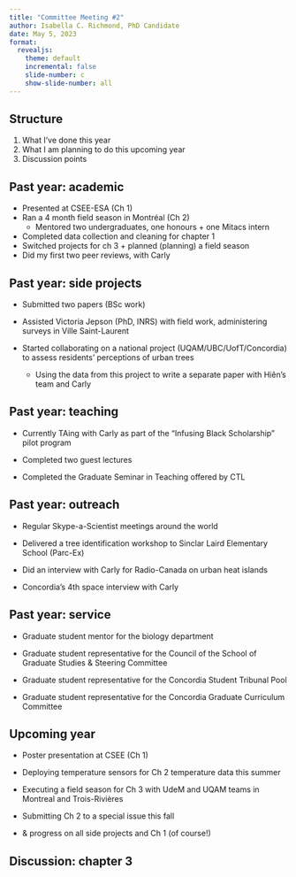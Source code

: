 ```yaml
---
title: "Committee Meeting #2"
author: Isabella C. Richmond, PhD Candidate
date: May 5, 2023
format: 
  revealjs:
    theme: default
    incremental: false
    slide-number: c
    show-slide-number: all
---
```


## Structure

1.  What I've done this year
2.  What I am planning to do this upcoming year
3.  Discussion points

## Past year: academic

-   Presented at CSEE-ESA (Ch 1)
-   Ran a 4 month field season in Montréal (Ch 2)
    -   Mentored two undergraduates, one honours + one Mitacs intern
-   Completed data collection and cleaning for chapter 1
-   Switched projects for ch 3 + planned (planning) a field season
-   Did my first two peer reviews, with Carly

## Past year: side projects

-   Submitted two papers (BSc work)

-   Assisted Victoria Jepson (PhD, INRS) with field work, administering surveys in Ville Saint-Laurent

-   Started collaborating on a national project (UQAM/UBC/UofT/Concordia) to assess residents' perceptions of urban trees

    -   Using the data from this project to write a separate paper with Hiên's team and Carly

## Past year: teaching

-   Currently TAing with Carly as part of the "Infusing Black Scholarship" pilot program

-   Completed two guest lectures

-   Completed the Graduate Seminar in Teaching offered by CTL

## Past year: outreach

-   Regular Skype-a-Scientist meetings around the world

-   Delivered a tree identification workshop to Sinclar Laird Elementary School (Parc-Ex)

-   Did an interview with Carly for Radio-Canada on urban heat islands

-   Concordia's 4th space interview with Carly

## Past year: service

-   Graduate student mentor for the biology department

-   Graduate student representative for the Council of the School of Graduate Studies & Steering Committee

-   Graduate student representative for the Concordia Student Tribunal Pool

-   Graduate student representative for the Concordia Graduate Curriculum Committee

## Upcoming year

-   Poster presentation at CSEE (Ch 1)

-   Deploying temperature sensors for Ch 2 temperature data this summer

-   Executing a field season for Ch 3 with UdeM and UQAM teams in Montreal and Trois-Rivières

-   Submitting Ch 2 to a special issue this fall

-   & progress on all side projects and Ch 1 (of course!)

## Discussion: chapter 3
